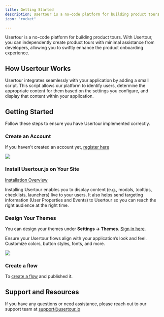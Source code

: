 ```yaml
---
title: Getting Started
description: Usertour is a no-code platform for building product tours. With Usertour, you can independently create product tours with minimal assistance from developers, allowing you to swiftly enhance the product onboarding experience.
icon: "rocket"

---
```


Usertour is a no-code platform for building product tours. With Usertour, you can independently create product tours with minimal assistance from developers, allowing you to swiftly enhance the product onboarding experience.

## How Usertour Works

Usertour integrates seamlessly with your application by adding a small script. This script allows our platform to identify users, determine the appropriate content for them based on the settings you configure, and display that content within your application.

## Getting Started

Follow these steps to ensure you have Usertour implemented correctly.

### Create an Account

If you haven't created an account yet, [register here](https://app.usertour.io/auth/signup)

![](/images/signup.png)

### Install Usertour.js on Your Site

[Installation Overview](https://docs.usertour.io/developers/usertourjs-reference/installation)

Installing Usertour enables you to display content (e.g., modals, tooltips, checklists, launchers) live to your users. It also helps send targeting information (User Properties and Events) to Usertour so you can reach the right audience at the right time.

### Design Your Themes

You can design your themes under **Settings -> Themes**. [Sign in here](https://app.usertour.io/auth/signin).

Ensure your Usertour flows align with your application’s look and feel. Customize colors, button styles, fonts, and more.

![](/images/theme.png)

### Create a flow

To [create a flow](https://docs.usertour.io/building-experiences/creating-your-first-flow) and published it.

## Support and Resources

If you have any questions or need assistance, please reach out to our support team at [support@usertour.io](mailto:support@usertour.io)